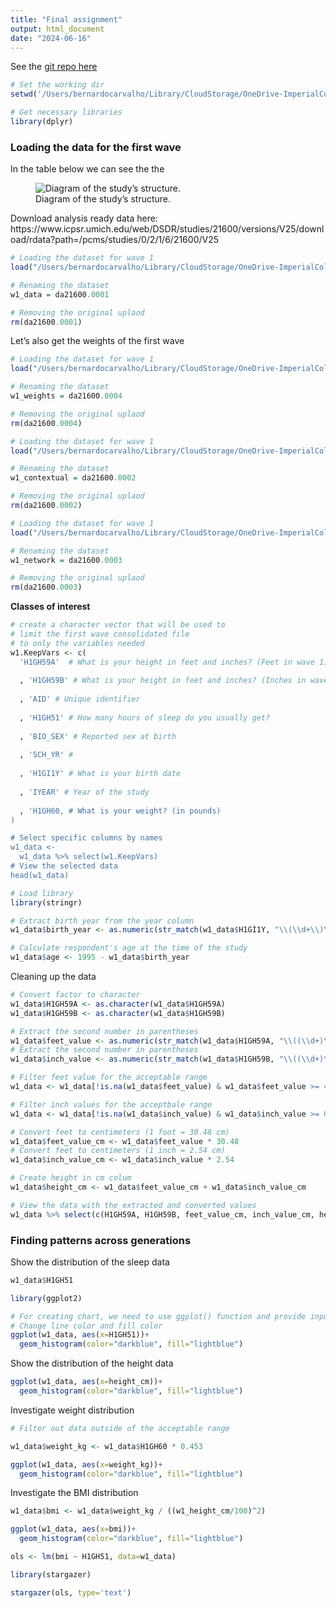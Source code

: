 ```yaml
---
title: "Final assignment"
output: html_document
date: "2024-06-16"
---
```


See the [git repo here](https://github.com/Bernardo-giff/health_care_analytics_final)

```r
# Set the working dir
setwd('/Users/bernardocarvalho/Library/CloudStorage/OneDrive-ImperialCollegeLondon/2024/Health care analytics')

# Get necessary libraries
library(dplyr)
```


### Loading the data for the first wave

In the table below we can see the the 

![Diagram of the study's structure.](./images/study_diagram.png)

Download analysis ready data here:
https://www.icpsr.umich.edu/web/DSDR/studies/21600/versions/V25/download/rdata?path=/pcms/studies/0/2/1/6/21600/V25

```r
# Loading the dataset for wave 1
load("/Users/bernardocarvalho/Library/CloudStorage/OneDrive-ImperialCollegeLondon/2024/Health care analytics/ICPSR_21600/DS0001/21600-0001-Data.rda")

# Renaming the dataset
w1_data = da21600.0001

# Removing the original uplaod
rm(da21600.0001)
```

Let's also get the weights of the first wave

```r
# Loading the dataset for wave 1
load("/Users/bernardocarvalho/Library/CloudStorage/OneDrive-ImperialCollegeLondon/2024/Health care analytics/ICPSR_21600/DS0004/21600-0004-Data.rda")

# Renaming the dataset
w1_weights = da21600.0004

# Removing the original uplaod
rm(da21600.0004)
```

```r
# Loading the dataset for wave 1
load("/Users/bernardocarvalho/Library/CloudStorage/OneDrive-ImperialCollegeLondon/2024/Health care analytics/ICPSR_21600/DS0002/21600-0002-Data.rda")

# Renaming the dataset
w1_contextual = da21600.0002

# Removing the original uplaod
rm(da21600.0002)
```

```r
# Loading the dataset for wave 1
load("/Users/bernardocarvalho/Library/CloudStorage/OneDrive-ImperialCollegeLondon/2024/Health care analytics/ICPSR_21600/DS0003/21600-0003-Data.rda")

# Renaming the dataset
w1_network = da21600.0003

# Removing the original uplaod
rm(da21600.0003)
```

**Classes of interest**

```r
# create a character vector that will be used to
# limit the first wave consolidated file
# to only the variables needed
w1.KeepVars <- c(
  'H1GH59A'  # What is your height in feet and inches? (Feet in wave 1)
  
  , 'H1GH59B' # What is your height in feet and inches? (Inches in wave 1)
  
  , 'AID' # Unique identifier
  
  , 'H1GH51' # How many hours of sleep do you usually get?
  
  , 'BIO_SEX' # Reported sex at birth
  
  , 'SCH_YR' # 
  
  , 'H1GI1Y' # What is your birth date
  
  , 'IYEAR' # Year of the study
  
  , 'H1GH60, # What is your weight? (in pounds)
)

# Select specific columns by names
w1_data <- 
  w1_data %>% select(w1.KeepVars)
# View the selected data
head(w1_data)

```
```r
# Load library
library(stringr)

# Extract birth year from the year column
w1_data$birth_year <- as.numeric(str_match(w1_data$H1GI1Y, "\\(\\d+\\)\\s*\\(\\d+\\)\\s*(\\d{4})")[, 2])

# Calculate respondent's age at the time of the study
w1_data$age <- 1995 - w1_data$birth_year

```

Cleaning up the data

```r
# Convert factor to character
w1_data$H1GH59A <- as.character(w1_data$H1GH59A)
w1_data$H1GH59B <- as.character(w1_data$H1GH59B)

# Extract the second number in parentheses
w1_data$feet_value <- as.numeric(str_match(w1_data$H1GH59A, "\\((\\d+)\\)\\s*\\((\\d+)\\)")[, 3])
# Extract the second number in parentheses
w1_data$inch_value <- as.numeric(str_match(w1_data$H1GH59B, "\\((\\d+)\\)\\s*\\((\\d+)\\)")[, 3])

# Filter feet value for the acceptable range
w1_data <- w1_data[!is.na(w1_data$feet_value) & w1_data$feet_value >= 4 & w1_data$feet_value <= 7, ]

# Filter inch values for the acceptbale range
w1_data <- w1_data[!is.na(w1_data$inch_value) & w1_data$inch_value >= 0 & w1_data$inch_value <= 9, ]
```




```r

# Convert feet to centimeters (1 foot = 30.48 cm)
w1_data$feet_value_cm <- w1_data$feet_value * 30.48
# Convert feet to centimeters (1 inch = 2.54 cm)
w1_data$inch_value_cm <- w1_data$inch_value * 2.54

# Create height in cm colum
w1_data$height_cm <- w1_data$feet_value_cm + w1_data$inch_value_cm

# View the data with the extracted and converted values
w1_data %>% select(c(H1GH59A, H1GH59B, feet_value_cm, inch_value_cm, height_cm))
```



### Finding patterns across generations
 Show the distribution of the sleep data

```r
w1_data$H1GH51

library(ggplot2)

# For creating chart, we need to use ggplot() function and provide input data for each axes. Then we use geom_bar() function to apply bar chart specifications and labs() function to put labels on the chart. theme() function has been used to move the title to the center.
# Change line color and fill color
ggplot(w1_data, aes(x=H1GH51))+
  geom_histogram(color="darkblue", fill="lightblue")

```

Show the distribution of the height data

```r
ggplot(w1_data, aes(x=height_cm))+
  geom_histogram(color="darkblue", fill="lightblue")

```

	
Investigate weight distribution

```r
# Filter out data outside of the acceptable range

w1_data$weight_kg <- w1_data$H1GH60 * 0.453

ggplot(w1_data, aes(x=weight_kg))+
  geom_histogram(color="darkblue", fill="lightblue")

```

Investigate the BMI distribution

```r

w1_data$bmi <- w1_data$weight_kg / ((w1_height_cm/100)^2)

ggplot(w1_data, aes(x=bmi))+
  geom_histogram(color="darkblue", fill="lightblue")


```
```r
ols <- lm(bmi ~ H1GH51, data=w1_data)

library(stargazer)

stargazer(ols, type='text')
```
